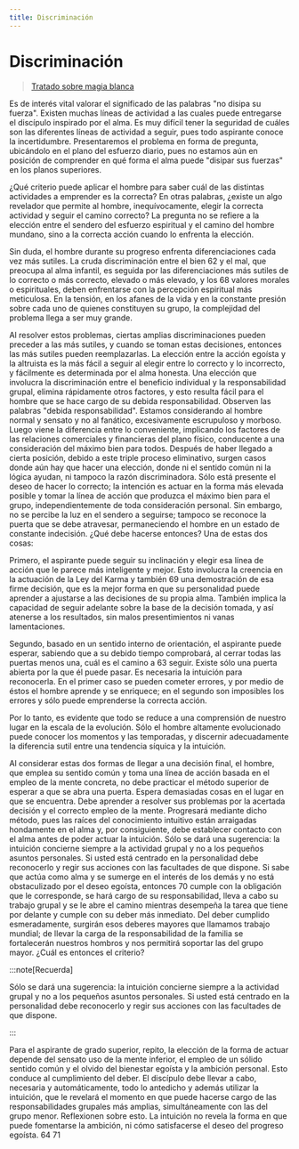 ```yaml
---
title: Discriminación
---
```


# Discriminación

> [Tratado sobre magia blanca](/tratado-sobre-magia-blanca/regla-1#en67)

Es de interés vital valorar el significado de las palabras "no disipa su fuerza". Existen muchas líneas de actividad a las cuales puede entregarse el discípulo inspirado por el alma. Es muy difícil tener la seguridad de cuáles son las diferentes líneas de actividad a seguir, pues todo aspirante conoce la incertidumbre. Presentaremos el problema en forma de pregunta, ubicándolo en el plano del esfuerzo diario, pues no estamos aún en posición de comprender en qué forma el alma puede "disipar sus fuerzas" en los planos superiores.

¿Qué criterio puede aplicar el hombre para saber cuál de las distintas actividades a emprender es la correcta? En otras palabras, ¿existe un algo revelador que permite al hombre, inequívocamente, elegir la correcta actividad y seguir el camino correcto? La pregunta no se refiere a la elección entre el sendero del esfuerzo espiritual y el camino del hombre mundano, sino a la correcta acción cuando lo enfrenta la elección.

Sin duda, el hombre durante su progreso enfrenta diferenciaciones cada vez más sutiles. La cruda discriminación entre el bien <Pin lang="es">62</Pin> y el mal, que preocupa al alma infantil, es seguida por las diferenciaciones más sutiles de lo correcto o más correcto, elevado o más elevado, y los <Pin lang="en">68</Pin> valores morales o espirituales, deben enfrentarse con la percepción espiritual más meticulosa. En la tensión, en los afanes de la vida y en la constante presión sobre cada uno de quienes constituyen su grupo, la complejidad del problema llega a ser muy grande.

Al resolver estos problemas, ciertas amplias discriminaciones pueden preceder a las más sutiles, y cuando se toman estas decisiones, entonces las más sutiles pueden reemplazarlas. La elección entre la acción egoísta y la altruista es la más fácil a seguir al elegir entre lo correcto y lo incorrecto, y fácilmente es determinada por el alma honesta. Una elección que involucra la discriminación entre el beneficio individual y la responsabilidad grupal, elimina rápidamente otros factores, y esto resulta fácil para el hombre que se hace cargo de su debida responsabilidad. Observen las palabras "debida responsabilidad". Estamos considerando al hombre normal y sensato y no al fanático, excesivamente escrupuloso y morboso. Luego viene la diferencia entre lo conveniente, implicando los factores de las relaciones comerciales y financieras del plano físico, conducente a una consideración del máximo bien para todos. Después de haber llegado a cierta posición, debido a este triple proceso eliminativo, surgen casos donde aún hay que hacer una elección, donde ni el sentido común ni la lógica ayudan, ni tampoco la razón discriminadora. Sólo está presente el deseo de hacer lo correcto; la intención es actuar en la forma más elevada posible y tomar la línea de acción que produzca el máximo bien para el grupo, independientemente de toda consideración personal. Sin embargo, no se percibe la luz en el sendero a seguirse; tampoco se reconoce la puerta que se debe atravesar, permaneciendo el hombre en un estado de constante indecisión. ¿Qué debe hacerse entonces? Una de estas dos cosas:

Primero, el aspirante puede seguir su inclinación y elegir esa línea de acción que le parece más inteligente y mejor. Esto involucra la creencia en la actuación de la Ley del Karma y también <Pin lang="en">69</Pin> una demostración de esa firme decisión, que es la mejor forma en que su personalidad puede aprender a ajustarse a las decisiones de su propia alma. También implica la capacidad de seguir adelante sobre la base de la decisión tomada, y así atenerse a los resultados, sin malos presentimientos ni vanas lamentaciones.

Segundo, basado en un sentido interno de orientación, el aspirante puede esperar, sabiendo que a su debido tiempo comprobará, al cerrar todas las puertas menos una, cuál es el camino a <Pin lang="es">63</Pin> seguir. Existe sólo una puerta abierta por la que él puede pasar. Es necesaria la intuición para reconocerla. En el primer caso se pueden cometer errores, y por medio de éstos el hombre aprende y se enriquece; en el segundo son imposibles los errores y sólo puede emprenderse la correcta acción.

Por lo tanto, es evidente que todo se reduce a una comprensión de nuestro lugar en la escala de la evolución. Sólo el hombre altamente evolucionado puede conocer los momentos y las temporadas, y discernir adecuadamente la diferencia sutil entre una tendencia síquica y la intuición.

Al considerar estas dos formas de llegar a una decisión final, el hombre, que emplea su sentido común y toma una línea de acción basada en el empleo de la mente concreta, no debe practicar el método superior de esperar a que se abra una puerta. Espera demasiadas cosas en el lugar en que se encuentra. Debe aprender a resolver sus problemas por la acertada decisión y el correcto empleo de la mente. Progresará mediante dicho método, pues las raíces del conocimiento intuitivo están arraigadas hondamente en el alma y, por consiguiente, debe establecer contacto con el alma antes de poder actuar la intuición. Sólo se dará una sugerencia: la intuición concierne siempre a la actividad grupal y no a los pequeños asuntos personales. Si usted está centrado en la personalidad debe reconocerlo y regir sus acciones con las facultades de que dispone. Si sabe que actúa como alma y se sumerge en el interés de los demás y no está obstaculizado por el deseo egoísta, entonces <Pin lang="en">70</Pin> cumple con la obligación que le corresponde, se hará cargo de su responsabilidad, lleva a cabo su trabajo grupal y se le abre el camino mientras desempeña la tarea que tiene por delante y cumple con su deber más inmediato. Del deber cumplido esmeradamente, surgirán esos deberes mayores que llamamos trabajo mundial; de llevar la carga de la responsabilidad de la familia se fortalecerán nuestros hombros y nos permitirá soportar las del grupo mayor. ¿Cuál es entonces el criterio?

:::note[Recuerda]

Sólo se dará una sugerencia: la intuición concierne siempre a la actividad grupal y no a los pequeños asuntos personales. Si usted está centrado en la personalidad debe reconocerlo y regir sus acciones con las facultades de que dispone.

:::

Para el aspirante de grado superior, repito, la elección de la forma de actuar depende del sensato uso de la mente inferior, el empleo de un sólido sentido común y el olvido del bienestar egoísta y la ambición personal. Esto conduce al cumplimiento del deber. El discípulo debe llevar a cabo, necesaria y automáticamente, todo lo antedicho y además utilizar la intuición, que le revelará el momento en que puede hacerse cargo de las responsabilidades grupales más amplias, simultáneamente con las del grupo menor. Reflexionen sobre esto. La intuición no revela la forma en que puede fomentarse la ambición, ni cómo satisfacerse el deseo del progreso egoísta. <Pin lang="es">64</Pin> <Pin lang="en">71</Pin>
